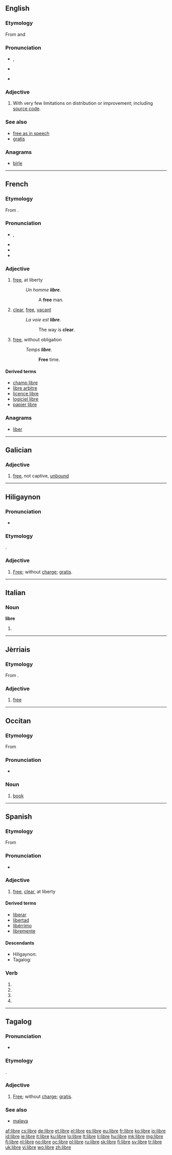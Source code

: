 {{also|LIBRE}}
==English==

===Etymology===
From {{etyl|es|en}} and {{etyl|fr|en}} {{term|libre||[[free]], having liberty, at liberty|lang=es}}

===Pronunciation===
* {{a|UK}} {{IPA|/ˈliː.bɹə/}}, {{X-SAMPA|/"li:.br@/}}
* {{homophones|lang=en|Libra}}
* {{a|US}} {{IPA|/ˈli.bɹə/|/ˈli.bɹeɪ/}}

===Adjective===
{{en-adj|-}}

# {{context|free software movement|lang=en}} With very few limitations on distribution or improvement; including [[source code]].

===See also===
* [[free as in speech]]
* [[gratis]]

===Anagrams===
* [[birle#English|birle]]

----

==French==

===Etymology===
From {{etyl|la|fr}} {{term|liber|līber|free|lang=la}}.

===Pronunciation===
* {{IPA|/libʁ/|lang=fr}}, {{X-SAMPA|/libR/|lang=fr}}
* {{audio|Fr-libre.ogg|Audio (France, Paris)}}
* {{homophones|libres|lang=fr}}
* {{hyphenation|libre|lang=fr}}

===Adjective===
{{fr-adj|mf}}

# [[free]], at liberty
#: ''Un homme '''libre'''''.
#:: A '''free''' man.
# [[clear]], [[free]], [[vacant]]
#: ''La voie est '''libre'''''.
#:: The way is '''clear'''.
# [[free]], without obligation
#: ''Temps '''libre'''''.
#:: '''Free''' time.

====Derived terms====
* [[champ libre]]
* [[libre arbitre]]
* [[licence libre]]
* [[logiciel libre]]
* [[papier libre]]

===Anagrams===
* [[liber#French|liber]]

----

==Galician==

===Adjective===
{{gl-adj|f=libre}}

# [[free]], not captive, [[unbound]]

----

==Hiligaynon==

===Pronunciation===
* {{IPA|/ˈlibɾɛ/|lang=hil}}

===Etymology===
{{etyl|es|hil}} {{term|libre|lang=es}}.

===Adjective===
{{hil-noun|líbre}}

# [[free|Free]]; without [[charge]]; [[gratis]].

----

==Italian==

===Noun===
'''libre''' {{f}}

# {{plural of|libra|lang=it}}

----

==Jèrriais==

===Etymology===
From {{etyl|la|roa-jer}} {{term|liber|līber|free|lang=la}}.

===Adjective===
{{roa-jer-adj-mf}}

# [[free]]

----

==Occitan==

===Etymology===
From {{etyl|la|oc}} {{term|liber|lang=la}}

===Pronunciation===
* {{IPA|[ˈliβɾe]|lang=oc}}

===Noun===
{{oc-noun|m}}

# [[book]]

----

==Spanish==

===Etymology===
From {{etyl|la|es}} {{term|liber|līber|lang=la}}

===Pronunciation===
* {{IPA|/ˈliβɾe/|lang=es}}

===Adjective===
{{es-adj|f=libre}}

# [[free]], [[clear]], at liberty

====Derived terms====
* [[liberar]]
* [[libertad]]
* [[libérrimo]]
* [[libremente]]

====Descendants====
* Hiligaynon: {{l|hil|libre}}
* Tagalog: {{l|tl|libre}}

===Verb===
{{es-verb-form|librar}}

# {{es-verb form of|ending=ar|mood=imperative|pers=2|formal=yes|number=singular|librar}}
# {{es-verb form of|ending=ar|mood=subjunctive|tense=present|pers=1|number=singular|librar}}
# {{es-verb form of|ending=ar|mood=subjunctive|tense=present|pers=2|formal=yes|number=singular|librar}}
# {{es-verb form of|ending=ar|mood=subjunctive|tense=present|pers=3|number=singular|librar}}

----

==Tagalog==

===Pronunciation===
* {{IPA|/ˈlibɾɛ/|lang=tl}}

===Etymology===
{{etyl|es|tl}} {{term|libre|lang=es}}.

===Adjective===
{{tl-noun|líbre}}

# [[free|Free]]; without [[charge]]; [[gratis]].

===See also===
* [[malaya]]

[[af:libre]]
[[cs:libre]]
[[de:libre]]
[[et:libre]]
[[el:libre]]
[[es:libre]]
[[eu:libre]]
[[fr:libre]]
[[ko:libre]]
[[io:libre]]
[[id:libre]]
[[ie:libre]]
[[it:libre]]
[[ku:libre]]
[[lo:libre]]
[[lt:libre]]
[[li:libre]]
[[hu:libre]]
[[mk:libre]]
[[mg:libre]]
[[fj:libre]]
[[nl:libre]]
[[no:libre]]
[[oc:libre]]
[[pl:libre]]
[[ru:libre]]
[[sk:libre]]
[[fi:libre]]
[[sv:libre]]
[[tr:libre]]
[[uk:libre]]
[[vi:libre]]
[[wo:libre]]
[[zh:libre]]